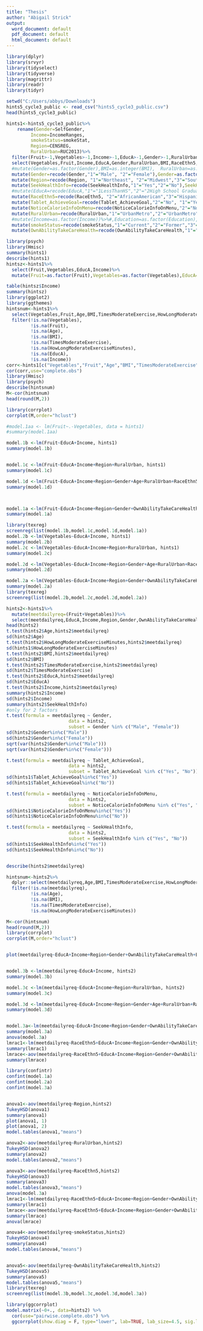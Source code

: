 ---
title: "Thesis"
author: "Abigail Strick"
output:
  word_document: default
  pdf_document: default
  html_document: default
---
```{r message=FALSE, warning=FALSE}
library(dplyr)
library(srvyr)
library(tidyselect)
library(tidyverse)
library(magrittr)
library(readr)
library(tidyr)

setwd("C:/Users/abbys/Downloads")
hints5_cycle3_public <- read_csv("hints5_cycle3_public.csv")
head(hints5_cycle3_public)
```


 


```{r}
hints1<-hints5_cycle3_public%>%
    rename(Gender=SelfGender,
         Income=IncomeRanges,
         smokeStatus=smokeStat,
         Region=CENSREG,
         RuralUrban=RUC2013)%>%
  filter(Fruit>-1,Vegetables>-1,Income>-1,EducA>-1,Gender>-1,RuralUrban>-1,BMI>14,RaceEthn5>-1,TimesModerateExercise>-1,Age>-1, HowLongModerateExerciseMinutes>-1,smokeStatus>-1, Tablet_AchieveGoal>-1, NoticeCalorieInfoOnMenu>-1,SeekHealthInfo>-1, OwnAbilityTakeCareHealth>-1,    smokeStatus>-1)%>%
  select(Vegetables,Fruit,Income,EducA,Gender,RuralUrban,BMI,RaceEthn5,TimesModerateExercise,Age,HowLongModerateExerciseMinutes,smokeStatus,Region,Tablet_AchieveGoal,NoticeCalorieInfoOnMenu,SeekHealthInfo,OwnAbilityTakeCareHealth)%>%
  #mutate(Gender=as.factor(Gender),BMI=as.integer(BMI),  RuralUrban=as.factor(RuralUrban),  RaceEthn5=as.factor(RaceEthn5),  Income=as.factor(Income),  TimesModerateExercise=as.integer(TimesModerateExercise),  Age=as.integer(Age),  OwnAbilityTakeCareHealth=as.factor(OwnAbilityTakeCareHealth),  Region=as.factor(Region),  Tablet_AchieveGoal=as.factor(Tablet_AchieveGoal),  NoticeCalorieInfoOnMenu=as.factor(NoticeCalorieInfoOnMenu),  SeekHealthInfo=as.factor(SeekHealthInfo),  EducA=as.factor(EducA))%>%
  mutate(Gender=recode(Gender,"1"="Male", "2"="Female"),Gender=as.factor(Gender))%>%
  mutate(Region=recode(Region, "1"="Northeast", "2"="Midwest","3"="South","4"="West"),Region=as.factor(Region))%>%
  mutate(SeekHealthInfo=recode(SeekHealthInfo,"1"="Yes","2"="No"),SeekHealthInfo=as.factor(SeekHealthInfo))%>%
  #mutate(EducA=recode(EducA,"1"="1LessThanHS","2"="2High School Graduate","3"="3Some College","4"="4College Graduate or More"),EducA=as.factor(EducA))%>%
  mutate(RaceEthn5=recode(RaceEthn5, "2"="AfricanAmerican","3"="Hispanic","4"="Asian","5"="Other","1"="White"),RaceEthn5=as.factor(RaceEthn5))%>%
  mutate(Tablet_AchieveGoal=recode(Tablet_AchieveGoal,"2"="No", "1"="Yes"), Tablet_AchieveGoal=as.factor(Tablet_AchieveGoal))%>%
  mutate(NoticeCalorieInfoOnMenu=recode(NoticeCalorieInfoOnMenu,"2"="No", "1"="Yes"),NoticeCalorieInfoOnMenu=as.factor(NoticeCalorieInfoOnMenu))%>%
  mutate(RuralUrban=recode(RuralUrban,"1"="UrbanMetro","2"="UrbanMetro","3"="UrbanMetro","4"="UrbanNonMetro","5"="UrbanNonMetro","6"="UrbanNonMetro","7"="UrbanNonMetro","8"="Rural","9"="Rural"),RuralUrban=as.factor(RuralUrban))%>% 
  #mutate(Income=as.factor(Income))%>%#,Education=as.factor(Education),Gender=as.factor(Gender),RuralUrban=as.factor(RuralUrban),RaceEthn5=as.factor(RaceEthn5),smokeStatus=as.factor(smokeStatus),Region=as.factor(Region),Tablet_AchieveGoal=as.factor(Tablet_AchieveGoal),NoticeCalorieInfoOnMenu=as.factor(NoticeCalorieInfoOnMenu),SeekHealthInfo=as.factor(SeekHealthInfo))%>%
  mutate(smokeStatus=recode(smokeStatus,"1"="Current","2"="Former","3"="Never"),smokeStatus=as.factor(smokeStatus))%>%
  mutate(OwnAbilityTakeCareHealth=recode(OwnAbilityTakeCareHealth,"1"="CompletelyConfident", "2"="VeryConfident", "3"="SomewhatConfident","4"="ALittleConfident","5"="NotConfidentAtAll"),OwnAbilityTakeCareHealth=as.factor(OwnAbilityTakeCareHealth))
```

```{r}
library(psych)
library(Hmisc)
summary(hints1)
describe(hints1)
hintsz<-hints1%>%
  select(Fruit,Vegetables,EducA,Income)%>%
  mutate(Fruit=as.factor(Fruit),Vegetables=as.factor(Vegetables),EducA=as.factor(EducA),Income=as.factor(Income))

table(hintsz$Income)
summary(hintsz)
library(ggplot2)
library(ggthemes)
hintsnum<-hints1%>%
  select(Vegetables,Fruit,Age,BMI,TimesModerateExercise,HowLongModerateExerciseMinutes,EducA,Income)%>%
  filter(!is.na(Vegetables),
         !is.na(Fruit),
         !is.na(Age),
         !is.na(BMI),
         !is.na(TimesModerateExercise),
         !is.na(HowLongModerateExerciseMinutes),
         !is.na(EducA),
         !is.na(Income))
corr<-hints1[c("Vegetables","Fruit","Age","BMI","TimesModerateExercise","HowLongModerateExerciseMinutes","EducA","Income")]
cor(corr,use="complete.obs")
library(Hmisc)
library(psych)
describe(hintsnum)
M<-cor(hintsnum)
head(round(M,2))

library(corrplot)
corrplot(M,order="hclust")
```


```{r}
#model.1aa <- lm(Fruit~.-Vegetables, data = hints1)
#summary(model.1aa)

model.1b <-lm(Fruit~EducA+Income, hints1)
summary(model.1b)


model.1c <-lm(Fruit~EducA+Income+Region+RuralUrban, hints1)
summary(model.1c)

model.1d <-lm(Fruit~EducA+Income+Region+Gender+Age+RuralUrban+RaceEthn5, hints1)
summary(model.1d)



model.1a <-lm(Fruit~EducA+Income+Region+Gender+OwnAbilityTakeCareHealth+BMI+TimesModerateExercise+Age+HowLongModerateExerciseMinutes+smokeStatus+RuralUrban+RaceEthn5+smokeStatus+Tablet_AchieveGoal+NoticeCalorieInfoOnMenu+SeekHealthInfo, hints1)
summary(model.1a)

library(texreg)
screenreg(list(model.1b,model.1c,model.1d,model.1a))
model.2b <-lm(Vegetables~EducA+Income, hints1)
summary(model.2b)
model.2c <-lm(Vegetables~EducA+Income+Region+RuralUrban, hints1)
summary(model.2c)

model.2d <-lm(Vegetables~EducA+Income+Region+Gender+Age+RuralUrban+RaceEthn5, hints1)
summary(model.2d)

model.2a <-lm(Vegetables~EducA+Income+Region+Gender+OwnAbilityTakeCareHealth+BMI+TimesModerateExercise+Age+HowLongModerateExerciseMinutes+smokeStatus+RuralUrban+RaceEthn5+smokeStatus+Tablet_AchieveGoal+NoticeCalorieInfoOnMenu+SeekHealthInfo, hints1)
summary(model.2a)
library(texreg)
screenreg(list(model.2b,model.2c,model.2d,model.2a))
```

```{r}
hints2<-hints1%>%
  mutate(meetdailyreq=(Fruit+Vegetables))%>%
  select(meetdailyreq,EducA,Income,Region,Gender,OwnAbilityTakeCareHealth,BMI,TimesModerateExercise,Age,HowLongModerateExerciseMinutes,smokeStatus,RuralUrban,RaceEthn5,smokeStatus,Tablet_AchieveGoal,NoticeCalorieInfoOnMenu,SeekHealthInfo)
head(hints2)
t.test(hints2$Age,hints2$meetdailyreq)
sd(hints2$Age)
t.test(hints2$HowLongModerateExerciseMinutes,hints2$meetdailyreq)
sd(hints1$HowLongModerateExerciseMinutes)
t.test(hints2$BMI,hints2$meetdailyreq)
sd(hints2$BMI)
t.test(hints2$TimesModerateExercise,hints2$meetdailyreq)
sd(hints2$TimesModerateExercise)
t.test(hints2$EducA,hints2$meetdailyreq)
sd(hints2$EducA)
t.test(hints2$Income,hints2$meetdailyreq)
summary(hints2$Income)
sd(hints2$Income)
summary(hints2$SeekHealthInfo)
#only for 2 factors
t.test(formula = meetdailyreq ~ Gender,	
                       data = hints2,	
                       subset = Gender %in% c("Male", "Female"))  
sd(hints2$Gender%in%c("Male"))
sd(hints2$Gender%in%c("Female"))
sqrt(var(hints2$Gender%in%c("Male")))
sqrt(var(hints2$Gender%in%c("Female")))

t.test(formula = meetdailyreq ~ Tablet_AchieveGoal,	
                       data = hints2,	
                       subset = Tablet_AchieveGoal %in% c("Yes", "No"))
sd(hints1$Tablet_AchieveGoal%in%c("Yes"))
sd(hints1$Tablet_AchieveGoal%in%c("No"))

t.test(formula = meetdailyreq ~ NoticeCalorieInfoOnMenu,	
                       data = hints2,	
                       subset = NoticeCalorieInfoOnMenu %in% c("Yes", "No"))
sd(hints1$NoticeCalorieInfoOnMenu%in%c("Yes"))
sd(hints1$NoticeCalorieInfoOnMenu%in%c("No"))

t.test(formula = meetdailyreq ~ SeekHealthInfo,	
                       data = hints2,	
                       subset = SeekHealthInfo %in% c("Yes", "No"))
sd(hints1$SeekHealthInfo%in%c("Yes"))
sd(hints1$SeekHealthInfo%in%c("No"))


describe(hints2$meetdailyreq)

hintsnum<-hints2%>%
  dplyr::select(meetdailyreq,Age,BMI,TimesModerateExercise,HowLongModerateExerciseMinutes)%>%
  filter(!is.na(meetdailyreq),
         !is.na(Age),
         !is.na(BMI),
         !is.na(TimesModerateExercise),
         !is.na(HowLongModerateExerciseMinutes))

M<-cor(hintsnum)
head(round(M,2))
library(corrplot)
corrplot(M,order="hclust")


plot(meetdailyreq~EducA+Income+Region+Gender+OwnAbilityTakeCareHealth+BMI+TimesModerateExercise+Age+HowLongModerateExerciseMinutes+smokeStatus+RuralUrban+RaceEthn5+smokeStatus+Tablet_AchieveGoal+NoticeCalorieInfoOnMenu+SeekHealthInfo,  hints2)


model.3b <-lm(meetdailyreq~EducA+Income, hints2)
summary(model.3b)

model.3c <-lm(meetdailyreq~EducA+Income+Region+RuralUrban, hints2)
summary(model.3c)

model.3d <-lm(meetdailyreq~EducA+Income+Region+Gender+Age+RuralUrban+RaceEthn5, hints2)
summary(model.3d)


model.3a<-lm(meetdailyreq~EducA+Income+Region+Gender+OwnAbilityTakeCareHealth+BMI+TimesModerateExercise+Age+HowLongModerateExerciseMinutes+RuralUrban+RaceEthn5+smokeStatus+Tablet_AchieveGoal+NoticeCalorieInfoOnMenu+SeekHealthInfo,  hints2)
summary(model.3a)
anova(model.3a)
lmrac1<-lm(meetdailyreq~RaceEthn5+EducA+Income+Region+Gender+OwnAbilityTakeCareHealth+BMI+TimesModerateExercise+Age+HowLongModerateExerciseMinutes+smokeStatus+RuralUrban+Tablet_AchieveGoal+NoticeCalorieInfoOnMenu+SeekHealthInfo,hints2)
summary(lmrac1)
lmrace<-aov(meetdailyreq~RaceEthn5+EducA+Income+Region+Gender+OwnAbilityTakeCareHealth+BMI+TimesModerateExercise+Age+HowLongModerateExerciseMinutes+smokeStatus+RuralUrban+Tablet_AchieveGoal+NoticeCalorieInfoOnMenu+SeekHealthInfo,hints2)
summary(lmrace)

library(confintr)
confint(model.1a)
confint(model.2a)
confint(model.3a)


anova1<-aov(meetdailyreq~Region,hints2)
TukeyHSD(anova1)
summary(anova1)
plot(anova1, 1)
plot(anova1, 2)
model.tables(anova1,"means")

anova2<-aov(meetdailyreq~RuralUrban,hints2)
TukeyHSD(anova2)
summary(anova2)
model.tables(anova2,"means")

anova3<-aov(meetdailyreq~RaceEthn5,hints2)
TukeyHSD(anova3)
summary(anova3)
model.tables(anova3,"means")
anova(model.3a)
lmrac1<-lm(meetdailyreq~RaceEthn5+EducA+Income+Region+Gender+OwnAbilityTakeCareHealth+BMI+TimesModerateExercise+Age+HowLongModerateExerciseMinutes+smokeStatus+RuralUrban+smokeStatus+Tablet_AchieveGoal+NoticeCalorieInfoOnMenu+SeekHealthInfo,hints2)
summary(lmrac1)
lmrace<-aov(meetdailyreq~RaceEthn5+EducA+Income+Region+Gender+OwnAbilityTakeCareHealth+BMI+TimesModerateExercise+Age+HowLongModerateExerciseMinutes+smokeStatus+RuralUrban+smokeStatus+Tablet_AchieveGoal+NoticeCalorieInfoOnMenu+SeekHealthInfo,hints2)
summary(lmrace)
anova(lmrace)

anova4<-aov(meetdailyreq~smokeStatus,hints2)
TukeyHSD(anova4)
summary(anova4)
model.tables(anova4,"means")


anova5<-aov(meetdailyreq~OwnAbilityTakeCareHealth,hints2)
TukeyHSD(anova5)
summary(anova5)
model.tables(anova5,"means")
library(texreg)
screenreg(list(model.3b,model.3c,model.3d,model.3a))
```

```{r fig.height=20, fig.width=20}
library(ggcorrplot)
model.matrix(~0+., data=hints2) %>% 
  cor(use="pairwise.complete.obs") %>% 
  ggcorrplot(show.diag = F, type="lower", lab=TRUE, lab_size=4.5, sig.level=0.05)

```


